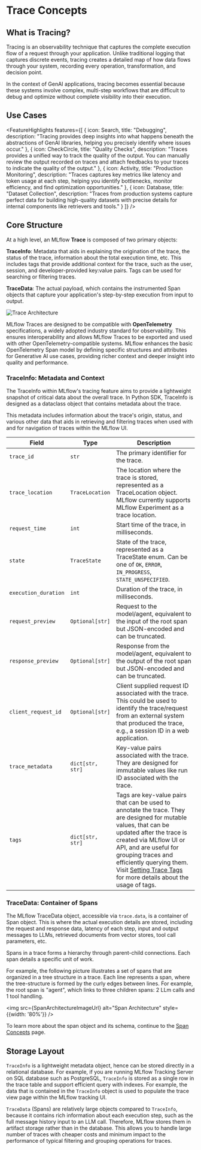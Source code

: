 
# Trace Concepts

## What is Tracing?

Tracing is an observability technique that captures the complete execution flow of a request through your application. Unlike traditional logging that captures discrete events, tracing creates a detailed map of how data flows through your system, recording every operation, transformation, and decision point.

In the context of GenAI applications, tracing becomes essential because these systems involve complex, multi-step workflows that are difficult to debug and optimize without complete visibility into their execution.

<ImageBox
  src="/images/llms/tracing/genai-trace-debug.png"
  alt="Trace Example"
  width="70%"
  caption="Example of a Trace for a Tool Calling Agent"
/>

## Use Cases

<FeatureHighlights features={[
  {
    icon: Search,
    title: "Debugging",
    description: "Tracing provides deep insights into what happens beneath the abstractions of GenAI libraries, helping you precisely identify where issues occur."
  },
  {
    icon: CheckCircle,
    title: "Quality Checks",
    description: "Traces provides a unified way to track the quality of the output. You can manually review the output recorded on traces and attach feedbacks to your traces to indicate the quality of the output."
  },
  {
    icon: Activity,
    title: "Production Monitoring",
    description: "Traces captures key metrics like latency and token usage at each step, helping you identify bottlenecks, monitor efficiency, and find optimization opportunities."
  },
  {
    icon: Database,
    title: "Dataset Collection",
    description: "Traces from production systems capture perfect data for building high-quality datasets with precise details for internal components like retrievers and tools."
  }
]} />

## Core Structure

At a high level, an MLflow **Trace** is composed of two primary objects:

**<APILink fn="mlflow.entities.TraceInfo">TraceInfo</APILink>**: Metadata that aids in explaining the origination of the trace, the status of the trace, information about the total execution time, etc. This includes tags that provide additional context for the trace, such as the user, session, and developer-provided key:value pairs. Tags can be used for searching or filtering traces.

**<APILink fn="mlflow.entities.TraceData">TraceData</APILink>**: The actual payload, which contains the instrumented <APILink fn="mlflow.entities.Span">Span</APILink> objects that capture your application's step-by-step execution from input to output.

<div style={{display: 'flex', justifyContent: 'center'}}>
  <img src={TraceArchitectureImageUrl} alt="Trace Architecture" style={{width: '70%'}} />
</div>

MLflow Traces are designed to be compatible with **OpenTelemetry** specifications, a widely adopted industry standard for observability. This ensures interoperability and allows MLflow Traces to be exported and used with other OpenTelemetry-compatible systems. MLflow enhances the basic OpenTelemetry Span model by defining specific structures and attributes for Generative AI use cases, providing richer context and deeper insight into quality and performance.

### TraceInfo: Metadata and Context

The <APILink fn="mlflow.entities.TraceInfo">TraceInfo</APILink> within MLflow's tracing feature aims to provide a lightweight snapshot of critical data about the overall trace. In Python SDK, <APILink fn="mlflow.entities.TraceInfo">TraceInfo</APILink> is designed as a dataclass object that contains metadata about the trace.

This metadata includes information about the trace's origin, status, and various other data that aids in retrieving and filtering traces when used with <APILink fn="mlflow.search_traces" /> and for navigation of traces within the MLflow UI.

| Field                | Type                                                                  | Description                                                                                                                                                                                                                                                                                                                                    |
| -------------------- | --------------------------------------------------------------------- | ---------------------------------------------------------------------------------------------------------------------------------------------------------------------------------------------------------------------------------------------------------------------------------------------------------------------------------------------- |
| `trace_id`           | `str`                                                                 | The primary identifier for the trace.                                                                                                                                                                                                                                                                                                          |
| `trace_location`     | <APILink fn="mlflow.entities.TraceLocation">`TraceLocation`</APILink> | The location where the trace is stored, represented as a TraceLocation object. MLflow currently supports MLflow Experiment as a trace location.                                                                                                                                                                                                |
| `request_time`       | `int`                                                                 | Start time of the trace, in milliseconds.                                                                                                                                                                                                                                                                                                      |
| `state`              | <APILink fn="mlflow.entities.TraceState">`TraceState`</APILink>       | State of the trace, represented as a TraceState enum. Can be one of `OK`, `ERROR`, `IN_PROGRESS`, `STATE_UNSPECIFIED`.                                                                                                                                                                                                                         |
| `execution_duration` | `int`                                                                 | Duration of the trace, in milliseconds.                                                                                                                                                                                                                                                                                                        |
| `request_preview`    | `Optional[str]`                                                       | Request to the model/agent, equivalent to the input of the root span but JSON-encoded and can be truncated.                                                                                                                                                                                                                                    |
| `response_preview`   | `Optional[str]`                                                       | Response from the model/agent, equivalent to the output of the root span but JSON-encoded and can be truncated.                                                                                                                                                                                                                                |
| `client_request_id`  | `Optional[str]`                                                       | Client supplied request ID associated with the trace. This could be used to identify the trace/request from an external system that produced the trace, e.g., a session ID in a web application.                                                                                                                                               |
| `trace_metadata`     | `dict[str, str]`                                                      | Key-value pairs associated with the trace. They are designed for immutable values like run ID associated with the trace.                                                                                                                                                                                                                       |
| `tags`               | `dict[str, str]`                                                      | Tags are key-value pairs that can be used to annotate the trace. They are designed for mutable values, that can be updated after the trace is created via MLflow UI or API, and are useful for grouping traces and efficiently querying them. Visit [Setting Trace Tags](/genai/tracing/attach-tags) for more details about the usage of tags. |

### TraceData: Container of Spans

The MLflow <APILink fn="mlflow.entities.TraceData">TraceData</APILink> object, accessible via `trace.data`, is a container of <APILink fn="mlflow.entities.Span">Span</APILink> object. This is where the actual execution details are stored, including the request and response data, latency of each step, input and output messages to LLMs, retrieved documents from vector stores, tool call parameters, etc.

Spans in a trace forms a hierarchy through parent-child connections. Each span details a specific unit of work.

For example, the following picture illustrates a set of spans that are organized in a tree structure in a trace. Each line represents a span, where the tree-structure is formed by the curly edges between lines. For example, the root span is "agent", which links to three children spans: 2 LLm calls and 1 tool handling.

<img src={SpanArchitectureImageUrl} alt="Span Architecture" style={{width: '80%'}} />

To learn more about the span object and its schema, continue to the [Span Concepts](/genai/tracing/concepts/span) page.

## Storage Layout

`TraceInfo` is a lightweight metadata object, hence can be stored directly in a relational database. For example, if you are running MLflow Tracking Server on SQL database such as PostgreSQL, `TraceInfo` is stored as a single row in the trace table and support efficient query with indexes. For example, the data that is contained in the `TraceInfo` object is used to populate the trace view page within the MLflow tracking UI.

`TraceData` (Spans) are relatively large objects compared to `TraceInfo`, because it contains rich information about each execution step, such as the full message history input to an LLM call. Therefore, MLflow stores them in artifact storage rather than in the database. This allows you to handle large number of traces with cheaper costs and minimum impact to the performance of typical filtering and grouping operations for traces.
